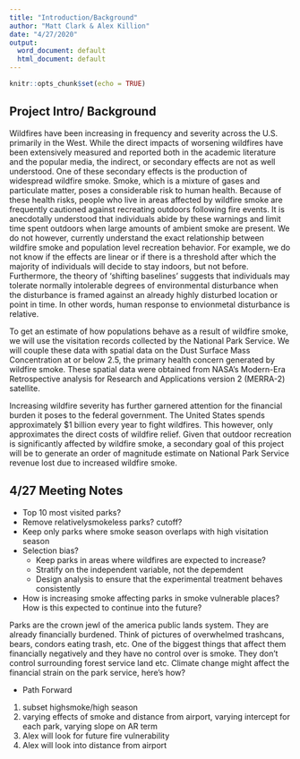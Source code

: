 ```yaml
---
title: "Introduction/Background"
author: "Matt Clark & Alex Killion"
date: "4/27/2020"
output:
  word_document: default
  html_document: default
---
```


```r
knitr::opts_chunk$set(echo = TRUE)
```

## Project Intro/ Background
Wildfires have been increasing in frequency and severity across the U.S. primarily in the West. While the direct impacts of worsening wildfires have been extensively measured and reported both in the academic literature and the popular media, the indirect, or secondary effects are not as well understood. One of these secondary effects is the production of widespread wildfire smoke. Smoke, which is a mixture of gases and particulate matter, poses a considerable risk to human health. Because of these health risks, people who live in areas affected by wildfire smoke are frequently cautioned against recreating outdoors following fire events. It is anecdotally understood that individuals abide by these warnings and limit time spent outdoors when large amounts of ambient smoke are present. We do not however, currently understand the exact relationship between wildfire smoke and population level recreation behavior. For example, we do not know if the effects are linear or if there is a threshold after which the majority of individuals will decide to stay indoors, but not before. Furthermore, the theory of 'shifting baselines' suggests that individuals may tolerate normally intolerable degrees of environmental disturbance when the disturbance is framed against an already highly disturbed location or point in time. In other words, human response to envionmetal disturbance is relative. 

To get an estimate of how populations behave as a result of wildfire smoke, we will use the visitation records collected by the National Park Service. We will couple these data with spatial data on the Dust Surface Mass Concentration at or below 2.5, the primary health concern generated by wildfire smoke. These spatial data were obtained from NASA's Modern-Era Retrospective analysis for Research and Applications version 2 (MERRA-2) satellite. 

Increasing wildfire severity has further garnered attention for the financial burden it poses to the federal government. The United States spends approximately $1 billion every year to fight wildfires. This however, only approximates the direct costs of wildfire relief. Given that outdoor recreation is significantly affected by wildfire smoke, a secondary goal of this project will be to generate an order of magnitude estimate on National Park Service revenue lost due to increased wildfire smoke. 


## 4/27 Meeting Notes

* Top 10 most visited parks?
* Remove relativelysmokeless parks? cutoff?
* Keep only parks where smoke season overlaps with high visitation season
* Selection bias? 
  + Keep parks in areas where wildfires are expected to increase?
  + Stratify on the independent variable, not the depemdent
  + Design analysis to ensure that the experimental treatment behaves consistently
  
  
* How is increasing smoke affecting parks in smoke vulnerable places? How is this expected to continue into the future? 

Parks are the crown jewl of the america public lands system. They are already financially burdened. Think of pictures of overwhelmed trashcans, bears, condors eating trash, etc. One of the biggest things that affect them financially negatively and they have no control over is smoke. They don't control surrounding forest service land etc. Climate change might affect the financial strain on the park service, here's how? 

* Path Forward
1. subset highsmoke/high season
2. varying effects of smoke and distance from airport, varying intercept for each park, varying slope on AR term
3. Alex will look for future fire vulnerability 
4. Alex will look into distance from airport





